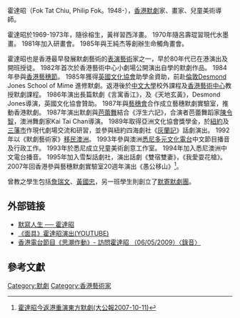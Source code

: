 霍達昭（Fok Tat Chiu, Philip Fok。1948-），[[香港|香港]][[默劇|默劇]]家、畫家、兒童美術導師。

霍達昭於1969-1973年，隨徐榕生，黃祥習西洋畫。
1970年隨呂壽琨習現代水墨畫。
1981年加入研畫會。
1985年與王純杰等創辦生命觸角畫會。

霍達昭也是香港最早發展默劇藝術的[[表演藝術|表演藝術]]家之一，早於80年代已在港演出及開班授徒。
1982年首次於香港藝術中心小劇場公開演出自學的默劇作品。
1984年參與[[香港藝穗節|香港藝穗節]]。
1985年獲得[[英國文化協會|英國文化協會]]助學金資助，前赴[[倫敦|倫敦]]Desmond Jones School of Mime 進修默劇。返港後於[[中文大學|中文大學]]校外課程及[[香港藝術中心|香港藝術中心]]教授默劇課程。
1986年演出長篇默劇《言寓香江》，及《天地玄黃》，Desmond Jones導演，英國文化協會贊助。
1987年與[[藝穗會|藝穗會]]合作成立藝穗默劇實驗室，推動香港默劇。
1987年演出默劇與[[芭蕾舞|芭蕾舞]]結合《浮生六記》，合演者芭蕾舞蹈家[[陳令智|陳令智]]，澳洲舞劇家Kai Tai Chan導演。
1989年取得亞洲文化協會獎學金，於[[紐約|紐約]]及[[三藩市|三藩市]]作現代劇場交流和研習，並參與紐約四海劇社《[[灰蘭記|灰蘭記]]》話劇演出。
1992年以《默劇藝術家》[[移民|移民]][[澳洲|澳洲]]。
1993年參與澳洲[[悉尼多元文化電台|悉尼多元文化電台]]中文節目播音及行政工作。
1993年於悉尼成立兒童美術創意工作室。
1994年加入悉尼澳洲中文電台播音。
1995年加入雪梨話劇社，演出話劇《雙宿雙妻》，《我愛耍花槍》。
2007年回香港參與藝穗默劇實驗室20週年演出《愚公移山》<ref>[http://news.takungpao.com/news/07/10/11/MF-807230.htm 霍達昭今返港重演東方默劇(大公報2007-10-11)]{{dead link|date=2018年5月 |bot=InternetArchiveBot |fix-attempted=yes }}
</ref>。


曾教之學生包括[[詹瑞文|詹瑞文]]、[[黃國忠|黃國忠]]，另一班學生則創立了[[默寄默劇團|默寄默劇團]]。


==外部链接==
* [https://web.archive.org/web/20090505053512/http://101arts.net/101%20Arts%20Content/Art_interview02_08.htm 默寫人生 ── 霍達昭]
* [http://www.youtube.com/watch?v=KnXKDi61bIQ 《面具》霍達昭演出(YOUTUBE)] {{Wayback|url=http://www.youtube.com/watch?v=KnXKDi61bIQ |date=20160413152327 }}
* [http://programme.rthk.org.hk/channel/radio/programme.php?name=89&d=2009-05-06&p=3436&e=91171&m=episode 香港電台節目《思潮作動》- 訪問霍達昭 （06/05/2009）〈錄音〉] {{Wayback|url=http://programme.rthk.org.hk/channel/radio/programme.php?name=89&d=2009-05-06&p=3436&e=91171&m=episode |date=20160304192857 }}

==參考文獻==
<div class="references-small">
<references></references>
</div>

[[Category:默劇|Category:默劇]]
[[Category:香港藝術家|Category:香港藝術家]]